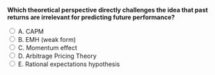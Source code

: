 ::: {.question-block}

<form onsubmit="event.preventDefault(); checkAnswer('module5_mcq_q96')" data-correct-answer="C">
<strong style="display: block;">Which theoretical perspective directly challenges the idea that past returns are irrelevant for predicting future performance?</strong>

<label><input type="radio" name="module5_mcq_q96" value="A"> A. CAPM</label><br>
<label><input type="radio" name="module5_mcq_q96" value="B"> B. EMH (weak form)</label><br>
<label><input type="radio" name="module5_mcq_q96" value="C"> C. Momentum effect</label><br>
<label><input type="radio" name="module5_mcq_q96" value="D"> D. Arbitrage Pricing Theory</label><br>
<label><input type="radio" name="module5_mcq_q96" value="E"> E. Rational expectations hypothesis</label><br>
</form>

<div id="feedback-module5_mcq_q96" class="feedback" data-status="" style="display:none;">
✅ Correct: C. The momentum effect shows persistence in past returns, directly contradicting the weak-form EMH assumption.
</div>

:::
